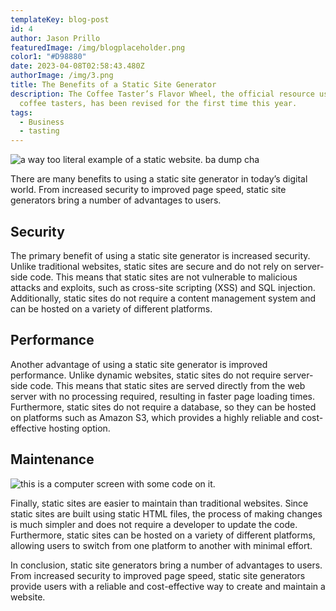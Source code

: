 ```yaml
---
templateKey: blog-post
id: 4
author: Jason Prillo
featuredImage: /img/blogplaceholder.png
color1: "#D98880"
date: 2023-04-08T02:58:43.480Z
authorImage: /img/3.png
title: The Benefits of a Static Site Generator
description: The Coffee Taster’s Flavor Wheel, the official resource used by
  coffee tasters, has been revised for the first time this year.
tags:
  - Business
  - tasting
---
```

![a way too literal example of a static website. ba dump cha](https://images.unsplash.com/photo-1610337673044-720471f83677?ixlib=rb-4.0.3&ixid=MnwxMjA3fDB8MHxzZWFyY2h8NXx8c3RhdGljfGVufDB8fDB8fA%3D%3D&auto=format&fit=crop&w=500&q=60)

There are many benefits to using a static site generator in today’s digital world. From increased security to improved page speed, static site generators bring a number of advantages to users.

## Security

The primary benefit of using a static site generator is increased security. Unlike traditional websites, static sites are secure and do not rely on server-side code. This means that static sites are not vulnerable to malicious attacks and exploits, such as cross-site scripting (XSS) and SQL injection. Additionally, static sites do not require a content management system and can be hosted on a variety of different platforms.

## Performance

Another advantage of using a static site generator is improved performance. Unlike dynamic websites, static sites do not require server-side code. This means that static sites are served directly from the web server with no processing required, resulting in faster page loading times. Furthermore, static sites do not require a database, so they can be hosted on platforms such as Amazon S3, which provides a highly reliable and cost-effective hosting option.

## Maintenance

![this is a computer screen with some code on it. ](https://images.unsplash.com/photo-1461749280684-dccba630e2f6?ixlib=rb-4.0.3&ixid=MnwxMjA3fDB8MHxwaG90by1wYWdlfHx8fGVufDB8fHx8&auto)

Finally, static sites are easier to maintain than traditional websites. Since static sites are built using static HTML files, the process of making changes is much simpler and does not require a developer to update the code. Furthermore, static sites can be hosted on a variety of different platforms, allowing users to switch from one platform to another with minimal effort.

In conclusion, static site generators bring a number of advantages to users. From increased security to improved page speed, static site generators provide users with a reliable and cost-effective way to create and maintain a website.